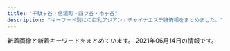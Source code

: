 ```yaml
---
title: "千駄ヶ谷・信濃町・四ツ谷・市ヶ谷"
description: "キーワード別にの巨乳アジアン・チャイナエステ嬢情報をまとめました。"
---
```


新着画像と新着キーワードをまとめています。
2021年06月14日の情報です。

<DmmAffiliateIns />
<KeywordTable
  shops={
    [
    {
        "keywords": {},
        "station": "\u56db\u8c37\u4e09\u4e01\u76ee\u99c52\u756a\u51fa\u53e3",
        "url": "http://bimajo.ies.fun/",
        "name": "\u7652\u3057\u306e\u5c4b",
        "img_links": []
    },
    {
        "keywords": {
            "86": 3,
            "D": 4,
            "85": 1
        },
        "img_links": [
            "http://xn--vckg5a9gug.in.net/images/no.png",
            "http://xn--vckg5a9gug.in.net/images/cg04.jpg",
            "http://xn--vckg5a9gug.in.net/images/fbt.jpg",
            "http://xn--vckg5a9gug.in.net/images/tit4.jpg",
            "http://xn--vckg5a9gug.in.net/images/cg01.jpg",
            "http://xn--vckg5a9gug.in.net/images/fla.jpg",
            "http://xn--vckg5a9gug.in.net/images/tit3.jpg",
            "http://xn--vckg5a9gug.in.net/images/cg02.jpg",
            "http://xn--vckg5a9gug.in.net/images/tit2.jpg",
            "http://xn--vckg5a9gug.in.net/images/fbf.jpg",
            "http://xn--vckg5a9gug.in.net/images/sys.jpg",
            "http://xn--vckg5a9gug.in.net/images/tit1.jpg",
            "http://xn--vckg5a9gug.in.net/images/cg03.jpg",
            "http://xn--vckg5a9gug.in.net/link/menlog.jpg",
            "http://xn--vckg5a9gug.in.net/images/tit5.jpg",
            "http://xn--vckg5a9gug.in.net/images/top.jpg"
        ],
        "name": "Moon",
        "url": "http://xn--vckg5a9gug.in.net/",
        "station": "\u9eb9\u753a\u99c51\u756a\u51fa\u53e3"
    },
    {
        "keywords": {
            "85": 4,
            "C": 17,
            "D": 6,
            "87": 4,
            "88": 2,
            "86": 4,
            "84": 2,
            "95": 2
        },
        "station": "\u56db\u8c37\u4e09\u4e01\u76ee\u99c52\u756a\u53e3",
        "img_links": [
            "http://l-rlx.com/s/images/slider/1.jpg",
            "http://l-rlx.com/s/images/t4.jpg",
            "http://l-rlx.com/s/image/nav_topics.png",
            "http://l-rlx.com/s/image/nav_top.png",
            "http://l-rlx.com/s/images/tel.png",
            "http://l-rlx.com/images/index_04.jpg",
            "http://l-rlx.com/s/uploads/07.jpg",
            "http://l-rlx.com/s/images/iphone.png",
            "http://l-rlx.com/s/uploads/010.jpg",
            "http://l-rlx.com/images/02.jpg",
            "http://l-rlx.com/s/image/nav_cast.png",
            "http://l-rlx.com/images/info_09.jpg",
            "http://l-rlx.com/images/index_03.jpg",
            "http://l-rlx.com/girl/04.jpg",
            "http://l-rlx.com/s/uploads/08.jpg",
            "http://l-rlx.com/s/image/nav_manga.png",
            "http://l-rlx.com/girl/01.jpg",
            "http://l-rlx.com/images/01.jpg",
            "http://l-rlx.com/images/index_20.jpg",
            "http://l-rlx.com/s/images/top_2.jpg",
            "http://l-rlx.com/images/info.jpg",
            "http://l-rlx.com/s/uploads/02.jpg",
            "http://l-rlx.com/girl/08.jpg",
            "http://l-rlx.com/girl/05.jpg",
            "http://l-rlx.com/s/images/service_01.png",
            "http://l-rlx.com/s/images/slider/3.jpg",
            "http://l-rlx.com/s/uploads/09.jpg",
            "http://l-rlx.com/s/uploads/05.jpg",
            "http://l-rlx.com/s/images/t1.jpg",
            "http://l-rlx.com/images/index_07.jpg",
            "http://l-rlx.com/s/images/slider/2.jpg",
            "http://l-rlx.com/s/images/t2.jpg",
            "http://l-rlx.com/s/uploads/03.jpg",
            "http://l-rlx.com/images/rec.jpg",
            "http://l-rlx.com/images/index_17.jpg",
            "http://l-rlx.com/s/image/nav_hotel.png",
            "http://l-rlx.com/images/index_06.jpg",
            "http://l-rlx.com/s/images/service_07.png",
            "http://l-rlx.com/girl/02.jpg",
            "http://l-rlx.com/s/uploads/01.jpg",
            "http://l-rlx.com/images/03.jpg",
            "http://l-rlx.com/girl/07.jpg",
            "http://l-rlx.com/images/index_05.jpg",
            "http://l-rlx.com/images/index_16.jpg",
            "http://l-rlx.com/girl/00.jpg",
            "http://l-rlx.com/images/index_21.jpg",
            "http://l-rlx.com/s/image/nav_sys.png",
            "http://l-rlx.com/s/images/okubokomachi.jpg",
            "http://l-rlx.com/s/images/service_03.png",
            "http://l-rlx.com/images/index_01.jpg",
            "http://l-rlx.com/s/images/t3.jpg",
            "http://l-rlx.com/images/rec_09.jpg",
            "http://l-rlx.com/s/uploads/04.jpg",
            "http://l-rlx.com/girl/09.jpg",
            "http://l-rlx.com/images/sub_09.jpg",
            "http://l-rlx.com/girl/03.jpg",
            "http://l-rlx.com/images/index_02.jpg",
            "http://l-rlx.com/images/index_14.jpg",
            "http://l-rlx.com/s/images/slider/prev.png",
            "http://l-rlx.com/images/staff_09.jpg",
            "http://l-rlx.com/s/uploads/06.jpg",
            "http://l-rlx.com/s/images/slider/next.png",
            "http://l-rlx.com/images/index_12.jpg",
            "http://l-rlx.com/s/images/pc.png"
        ],
        "url": "http://l-rlx.com/",
        "name": "\u30aa\u30fc\u30ed\u30e9"
    },
    {
        "img_links": [
            "http://e-yotsuya.net/images/g3.jpg",
            "http://e-yotsuya.net/images/g5.jpg",
            "http://e-yotsuya.net/images/tite-staff.jpg",
            "http://e-yotsuya.net/images/g7.jpg",
            "http://e-yotsuya.net/images/news-tit1.jpg",
            "http://e-yotsuya.net/images/room.jpg",
            "http://e-yotsuya.net/images/top2.png",
            "http://e-yotsuya.net/images/g4.jpg",
            "http://e-yotsuya.net/images/g8.jpg",
            "http://e-yotsuya.net/images/g6.jpg",
            "http://e-yotsuya.net/images/top.jpg",
            "http://e-yotsuya.net/images/g2.jpg",
            "http://e-yotsuya.net/images/mobile.png",
            "http://e-yotsuya.net/images/tite-staff1.jpg",
            "http://e-yotsuya.net/images/g1.jpg",
            "http://e-yotsuya.net/images/baner2.jpg",
            "http://e-yotsuya.net/images/news-tit.png",
            "http://e-yotsuya.net/images/baner.jpg",
            "http://e-yotsuya.net/images/g9.jpg"
        ],
        "url": "http://e-yotsuya.net/",
        "keywords": {
            "C": 14
        },
        "station": "JR\u56db\u30c4\u8c37\u99c5\u8d64\u5742\u53e3",
        "name": "\u30b9\u30de\u30a4\u30eb"
    },
    {
        "url": "http://e-rosa.net/",
        "keywords": {},
        "img_links": [
            "http://e-rosa.net/images/misa1.jpg",
            "http://e-rosa.net/images/ayaka.jpg",
            "http://e-rosa.net/images/pagetop.png",
            "http://e-rosa.net/images/001.jpg",
            "http://e-rosa.net/images/009.jpg",
            "http://e-rosa.net/images/noimage.jpg",
            "http://e-rosa.net/images/mio.jpg",
            "http://e-rosa.net/images/girl_01.png",
            "http://e-rosa.net/images/gg1.png",
            "http://e-rosa.net/images/risa.jpg",
            "http://e-rosa.net/images/rina1.jpg",
            "http://e-rosa.net/images/sejutu2.jpg",
            "http://e-rosa.net/images/grande.jpg",
            "http://e-rosa.net/images/meyi2.jpg",
            "http://e-rosa.net/images/ddd.jpg",
            "http://e-rosa.net/images/access3.jpg",
            "http://e-rosa.net/images/003.jpg",
            "http://e-rosa.net/images/aya1.jpg",
            "http://e-rosa.net/images/rina2.jpg",
            "http://e-rosa.net/images/meyi1.jpg",
            "http://e-rosa.net/images/te2.jpg",
            "http://e-rosa.net/images/005.jpg",
            "http://e-rosa.net/images/tite-staff.png",
            "http://e-rosa.net/images/news_top.jpg",
            "http://e-rosa.net/images/te1.jpg",
            "http://e-rosa.net/images/aya2.jpg",
            "http://e-rosa.net/images/g1.jpg",
            "http://e-rosa.net/images/girl_top.png",
            "http://e-rosa.net/images/002.jpg",
            "http://e-rosa.net/images/004.jpg",
            "http://e-rosa.net/images/nei_03.png",
            "http://e-rosa.net/images/sejutu5.jpg",
            "http://e-rosa.net/images/haruka.jpg",
            "http://e-rosa.net/images/yuri.jpg",
            "http://e-rosa.net/images/tite-link.png",
            "http://e-rosa.net/images/g13.jpg",
            "http://e-rosa.net/images/tite-magazine.png",
            "http://e-rosa.net/images/girl_03.png",
            "http://e-rosa.net/images/yuyi.jpg",
            "http://e-rosa.net/images/yuyu.jpg",
            "http://e-rosa.net/images/nei_01.png",
            "http://e-rosa.net/images/yuna.jpg",
            "http://e-rosa.net/images/sejutu1.jpg",
            "http://e-rosa.net/images/girlx_top.png",
            "http://e-rosa.net/images/rina0.jpg",
            "http://e-rosa.net/images/006.jpg",
            "http://e-rosa.net/images/mimi.jpg",
            "http://e-rosa.net/images/news_bottom.jpg",
            "http://e-rosa.net/images/right_bottom.png",
            "http://e-rosa.net/images/right_top.png",
            "http://e-rosa.net/images/te3.jpg",
            "http://e-rosa.net/images/sejutu6.jpg",
            "http://e-rosa.net/images/ha.jpg",
            "http://e-rosa.net/images/k1.jpg",
            "http://e-rosa.net/images/rimi.jpg"
        ],
        "station": "\u56db\u8c37\u4e09\u4e01\u76ee\u99c52\u756a",
        "name": "ROSA"
    },
    {
        "keywords": {
            "\u30bb\u30af\u30b7\u30fc": 2,
            "D": 15,
            "E": 3,
            "C": 30
        },
        "url": "https://juno-esthe.tokyo/",
        "img_links": [
            "https://juno-esthe.tokyo/wp-content/themes/este/img/top-img03.png",
            "https://juno-esthe.tokyo/wp-content/uploads/2021/02/8estrdyfugi.jpg",
            "https://juno-esthe.tokyo/wp-content/themes/este/img/top-img02.png",
            "https://juno-esthe.tokyo/wp-content/themes/este/img/top-img01.png",
            "https://juno-esthe.tokyo/wp-content/themes/este/img/call.png",
            "https://juno-esthe.tokyo/wp-content/uploads/2021/02/567tiramisu.jpg",
            "https://juno-esthe.tokyo/wp-content/uploads/2021/06/8765126789tiramisu.jpg",
            "https://juno-esthe.tokyo/wp-content/themes/este/img/4.jpg",
            "https://juno-esthe.tokyo/wp-content/uploads/2021/02/1tiramisu-1.jpg",
            "https://juno-esthe.tokyo/wp-content/uploads/2021/02/78621tiramisu.jpg",
            "https://juno-esthe.tokyo/wp-content/themes/este/img/top-img04.png",
            "https://juno-esthe.tokyo/wp-content/themes/este/img/2.jpg",
            "https://juno-esthe.tokyo/wp-content/uploads/2021/02/3456utiramisu.jpg",
            "https://juno-esthe.tokyo/wp-content/themes/este/img/top-img05.png",
            "https://juno-esthe.tokyo/wp-content/themes/este/img/3.jpg",
            "https://juno-esthe.tokyo/wp-content/uploads/2021/04/87612tiramisu.jpg",
            "https://juno-esthe.tokyo/wp-content/uploads/2021/04/89762517tiramisu.jpg",
            "https://juno-esthe.tokyo/wp-content/uploads/2021/03/4567tiramisu.jpg",
            "https://juno-esthe.tokyo/wp-content/themes/este/img/1.jpg",
            "https://juno-esthe.tokyo/wp-content/uploads/2021/03/1tiramisu.jpg",
            "https://juno-esthe.tokyo/wp-content/uploads/2021/02/90876satiramisu.jpg",
            "https://juno-esthe.tokyo/wp-content/themes/este/img/tel_header.png",
            "https://juno-esthe.tokyo/wp-content/uploads/2021/02/876251tiramisu.jpg",
            "https://juno-esthe.tokyo/wp-content/themes/este/img/tel_footer.png",
            "https://juno-esthe.tokyo/wp-content/uploads/2021/02/12345678tiramisu.jpg",
            "https://juno-esthe.tokyo/wp-content/uploads/2021/02/3121tiramisu.jpg",
            "https://juno-esthe.tokyo/wp-content/uploads/2021/03/31tiramisu.jpg",
            "https://juno-esthe.tokyo/wp-content/uploads/2021/04/8971tiramisu.jpg"
        ],
        "name": "\u30c6\u30a3\u30e9\u30df\u30b9",
        "station": "\u56db\u30c4\u8c37\u99c52\u756a\u53e3"
    },
    {
        "name": "\u5922\u306e\u90e8\u5c4b",
        "img_links": [
            "http://visirala.xyz/uploads/210609/1-2106091K60Ba.jpg",
            "http://visirala.xyz/static/picture/ttl_pickup.png",
            "http://visirala.xyz/static/picture/campaign_ani.png",
            "http://visirala.xyz/uploads/210609/1-2106091K62S10.jpg",
            "http://visirala.xyz/static/picture/ttl_staff.png",
            "http://visirala.xyz/static/picture/ttl_mobile.png",
            "http://visirala.xyz/uploads/210609/1-2106091K524457.jpg",
            "http://visirala.xyz/uploads/210609/1-2106091K424191.jpg",
            "http://visirala.xyz/uploads/210609/1-2106091K4592c.jpg",
            "http://visirala.xyz/static/picture/head.png",
            "http://visirala.xyz/static/picture/ttl_girls.png",
            "http://visirala.xyz/static/picture/ttl_wnew.png"
        ],
        "station": "\u56db\u8c37\u4e09\u4e01\u76ee\u99c52\u756a\u53e3",
        "keywords": {
            "C": 12
        },
        "url": "http://visirala.xyz/"
    },
    {
        "keywords": {},
        "name": "\u767e\u5408",
        "img_links": [
            "http://lakulaku.info/swf/baner.jpg",
            "http://lakulaku.info/images/staff/ai.jpg",
            "http://lakulaku.info/img/5-4.jpg",
            "http://lakulaku.info/img/5-1.jpg",
            "http://lakulaku.info/images/staff/5-2.jpg",
            "http://lakulaku.info/images/newtit.png",
            "http://lakulaku.info/images/staff/yumi.jpg",
            "http://lakulaku.info/images/top.jpg",
            "http://lakulaku.info/images/staff/s06.jpg",
            "http://lakulaku.info/images/staff/5-3.jpg",
            "http://lakulaku.info/images/staff/5-5.jpg",
            "http://lakulaku.info/img/5-3.jpg",
            "http://lakulaku.info/images/staff/5-1.jpg",
            "http://lakulaku.info/images/staff/rina.jpg",
            "http://lakulaku.info/img/5-2.jpg",
            "http://lakulaku.info/img/5-5.jpg",
            "http://lakulaku.info/img/s06.jpg",
            "http://lakulaku.info/img/rina.jpg",
            "http://lakulaku.info/images/staff/sizuka.jpg",
            "http://lakulaku.info/images/staff/nena.jpg",
            "http://lakulaku.info/images/staff/5-4.jpg",
            "http://lakulaku.info/images/staff/mari.jpg",
            "http://lakulaku.info/images/staff/momo.jpg",
            "http://lakulaku.info/images/titestaff.png",
            "http://lakulaku.info/images/staff/ai-a.jpg",
            "http://lakulaku.info/images/mobile.png"
        ],
        "station": "\u56db\u8c37\u4e09\u4e01\u76ee\u99c52\u756a",
        "url": "http://lakulaku.info/"
    },
    {
        "url": "http://aqua.jpn.cm/",
        "station": "\u56db\u8c37\u4e09\u4e01\u76ee\u99c52\u756a\u51fa\u53e3",
        "keywords": {
            "83": 18,
            "86": 126,
            "85": 108,
            "82": 18,
            "87": 18,
            "D": 252,
            "C": 54,
            "84": 18
        },
        "img_links": [
            "http://aqua.jpn.cm/photos/sites/16/2021/03/2021032308500056.jpg",
            "http://aqua.jpn.cm/photos/sites/16/2018/01/2018013112184869.jpg",
            "http://aqua.jpn.cm/images/s_news.jpg",
            "http://aqua.jpn.cm/photos/sites/16/2018/05/2018052105590585.jpg",
            "http://aqua.jpn.cm/images/s_pick.png",
            "http://aqua.jpn.cm/images/room1.jpg",
            "http://aqua.jpn.cm/photos/sites/16/2020/12/2020120208263886.jpg",
            "http://aqua.jpn.cm/photos/sites/16/2020/09/2020091507031094.jpg",
            "http://aqua.jpn.cm/images/s_staff.png",
            "http://aqua.jpn.cm/photos/sites/16/2021/03/2021031006535594.jpg",
            "http://aqua.jpn.cm/photos/sites/16/2021/03/2021030106235633.jpg",
            "http://aqua.jpn.cm/images/1.jpg",
            "http://aqua.jpn.cm/images/room3.jpg",
            "http://aqua.jpn.cm/images/line.jpg",
            "http://aqua.jpn.cm/photos/sites/16/2018/01/2018011007032034.jpg",
            "http://aqua.jpn.cm/images/room2.jpg",
            "http://aqua.jpn.cm/images/3.jpg",
            "http://aqua.jpn.cm/photos/sites/16/2019/02/2019020108033676.jpg",
            "http://aqua.jpn.cm/images/room5.jpg",
            "http://aqua.jpn.cm/photos/sites/16/2020/03/2020030507254950.jpg",
            "http://aqua.jpn.cm/images/mobile.jpg",
            "http://aqua.jpn.cm/images/top.png",
            "http://aqua.jpn.cm/photos/sites/16/2019/03/2019031107062221.jpg",
            "http://aqua.jpn.cm/photos/sites/16/2021/01/2021011401054262.jpg",
            "http://aqua.jpn.cm/photos/sites/16/2020/04/2020040301184076.jpg",
            "http://aqua.jpn.cm/photos/sites/16/2018/01/2018011007031662.jpg",
            "http://aqua.jpn.cm/photos/sites/16/2021/03/2021032308500758.jpg",
            "http://aqua.jpn.cm/photos/sites/16/2018/01/2018011007031899.jpg",
            "http://aqua.jpn.cm/photos/sites/16/2020/10/2020100508293240.jpg",
            "http://aqua.jpn.cm/images/room4.jpg",
            "http://aqua.jpn.cm/images/2.jpg",
            "http://aqua.jpn.cm/photos/sites/16/2020/10/2020100906522289.jpg"
        ],
        "name": "\u5149\u540d"
    },
    {
        "name": "1819\uff5e\u7d46",
        "station": "\u56db\u8c37\u4e09\u4e01\u76ee\u99c53\u756a\u51fa\u53e3",
        "img_links": [
            "http://1819-kizuna.work/i/img/st024.jpg",
            "http://1819-kizuna.work/i/img/jk.jpg",
            "http://1819-kizuna.work/i/img/r4.jpg",
            "http://1819-kizuna.work/img/st30.jpg",
            "http://1819-kizuna.work/i/img/s4.jpg",
            "http://1819-kizuna.work/img/1F33C.png",
            "http://1819-kizuna.work/img/st25.jpg",
            "http://1819-kizuna.work/img/1F339.png",
            "http://1819-kizuna.work/img/jk.jpg",
            "http://1819-kizuna.work/img/st032.jpg",
            "http://1819-kizuna.work/i/img/s1.jpg",
            "http://1819-kizuna.work/img/bottom.jpg",
            "http://1819-kizuna.work/img/mo.png",
            "http://1819-kizuna.work/img/1F60A.png",
            "http://1819-kizuna.work/img/st030.jpg",
            "http://1819-kizuna.work/img/st33.jpg",
            "http://1819-kizuna.work/i/img/s2.jpg",
            "http://1819-kizuna.work/i/img/st32.jpg",
            "http://1819-kizuna.work/i/img/skr.png",
            "http://1819-kizuna.work/i/img/st24.jpg",
            "http://1819-kizuna.work/i/img/st30.jpg",
            "http://1819-kizuna.work/img/s30.jpg",
            "http://1819-kizuna.work/img/1F431.png",
            "http://1819-kizuna.work/img/st24.jpg",
            "http://1819-kizuna.work/i/img/s5.jpg",
            "http://1819-kizuna.work/img/s33.jpg",
            "http://1819-kizuna.work/img/1F353.png",
            "http://1819-kizuna.work/i/img/st030.jpg",
            "http://1819-kizuna.work/i/img/st25.jpg",
            "http://1819-kizuna.work/img/st32.jpg",
            "http://1819-kizuna.work/img/st024.jpg",
            "http://1819-kizuna.work/i/img/st33.jpg",
            "http://1819-kizuna.work/img/skr.png",
            "http://1819-kizuna.work/img/s25.jpg",
            "http://1819-kizuna.work/img/s32.jpg",
            "http://1819-kizuna.work/i/img/st032.jpg",
            "http://1819-kizuna.work/i/img/st033.jpg",
            "http://1819-kizuna.work/i/img/r1.jpg",
            "http://1819-kizuna.work/i/img/r2.jpg",
            "http://1819-kizuna.work/i/img/s3.jpg",
            "http://1819-kizuna.work/i/img/s6.jpg",
            "http://1819-kizuna.work/img/st033.jpg",
            "http://1819-kizuna.work/img/s24.jpg",
            "http://1819-kizuna.work/img/fla.jpg",
            "http://1819-kizuna.work/img/1F351.png",
            "http://1819-kizuna.work/img/botton.jpg",
            "http://1819-kizuna.work/i/img/r3.jpg"
        ],
        "url": "http://1819-kizuna.work/",
        "keywords": {
            "84": 2,
            "86": 2,
            "C": 12,
            "D": 5,
            "85": 4
        }
    }
]
}
/>
<DmmAffiliateScript />
